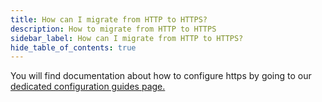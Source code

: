 ```yaml
---
title: How can I migrate from HTTP to HTTPS?
description: How to migrate from HTTP to HTTPS
sidebar_label: How can I migrate from HTTP to HTTPS?
hide_table_of_contents: true
---
```

You will find documentation about how to configure https by going to our [dedicated configuration guides page.](https://help.passbolt.com/configure/https)